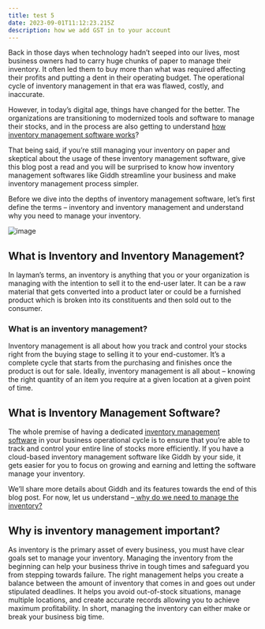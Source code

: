 ```yaml
---
title: test 5
date: 2023-09-01T11:12:23.215Z
description: how we add GST in to your account
---
```

Back in those days when technology hadn’t seeped into our lives, most business owners had to carry huge chunks of paper to manage their inventory. It often led them to buy more than what was required affecting their profits and putting a dent in their operating budget. The operational cycle of inventory management in that era was flawed, costly, and inaccurate.

However, in today’s digital age, things have changed for the better. The organizations are transitioning to modernized tools and software to manage their stocks, and in the process are also getting to understand [how inventory management software works](https://giddh.com/guide/benefits-of-inventory-management/)?

That being said, if you’re still managing your inventory on paper and skeptical about the usage of these inventory management software, give this blog post a read and you will be surprised to know how inventory management softwares like Giddh streamline your business and make inventory management process simpler.

Before we dive into the depths of inventory management software, let’s first define the terms – inventory and inventory management and understand why you need to manage your inventory.



![image](/uploads/api2.jpg "image")

## **What is Inventory and Inventory Management?**

In layman’s terms, an inventory is anything that you or your organization is managing with the intention to sell it to the end-user later. It can be a raw material that gets converted into a product later or could be a furnished product which is broken into its constituents and then sold out to the consumer.

### **What is an inventory management**?

Inventory management is all about how you track and control your stocks right from the buying stage to selling it to your end-customer. It’s a complete cycle that starts from the purchasing and finishes once the product is out for sale. Ideally, inventory management is all about – knowing the right quantity of an item you require at a given location at a given point of time.

<ReactPlayer url="https://www.youtube.com/watch?v=ctaTLNeW9dc&list=RDctaTLNeW9dc&start_radio=1" controls={true} />

## **What is Inventory Management Software?**

The whole premise of having a dedicated [inventory management software](https://giddh.com/inventory-management-software/) in your business operational cycle is to ensure that you’re able to track and control your entire line of stocks more efficiently. If you have a cloud-based inventory management software like Giddh by your side, it gets easier for you to focus on growing and earning and letting the software manage your inventory.

We’ll share more details about Giddh and its features towards the end of this blog post. For now, let us understand –[ why do we need to manage the inventory?](https://giddh.com/help/inventory)

## **Why is inventory management important?**

As inventory is the primary asset of every business, you must have clear goals set to manage your inventory. Managing the inventory from the beginning can help your business thrive in tough times and safeguard you from stepping towards failure. The right management helps you create a balance between the amount of inventory that comes in and goes out under stipulated deadlines. It helps you avoid out-of-stock situations, manage multiple locations, and create accurate records allowing you to achieve maximum profitability. In short, managing the inventory can either make or break your business big time.

<ReactPlayer url="https://www.youtube.com/live/NSxn1aBZRTs?si=kRH6FAccInKbMVYh" controls={true} />